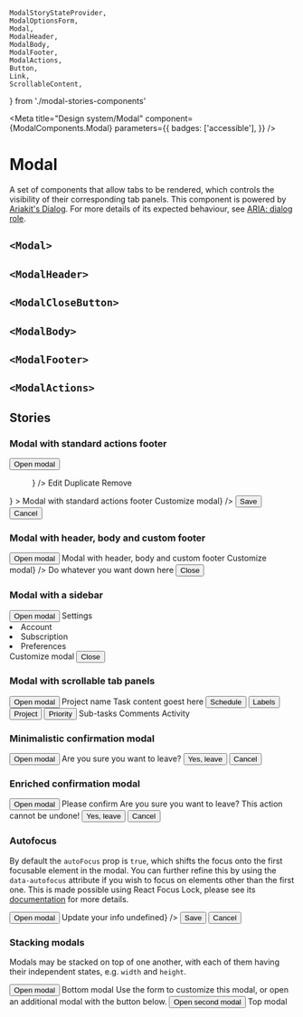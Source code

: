 


    ModalStoryStateProvider,
    ModalOptionsForm,
    Modal,
    ModalHeader,
    ModalBody,
    ModalFooter,
    ModalActions,
    Button,
    Link,
    ScrollableContent,
} from './modal-stories-components'

<Meta
    title="Design system/Modal"
    component={ModalComponents.Modal}
    parameters={{
        badges: ['accessible'],
    }}
/>

# Modal

A set of components that allow tabs to be rendered, which controls the visibility of their corresponding tab panels.
This component is powered by [Ariakit's Dialog](https://ariakit.org/components/dialog). For more details of its expected
behaviour, see [ARIA: dialog role](https://developer.mozilla.org/en-US/docs/Web/Accessibility/ARIA/Roles/dialog_role).

## `<Modal>`

<Description of={ModalComponents.Modal} />
<ArgsTable of={ModalComponents.Modal} />

## `<ModalHeader>`

<Description of={ModalComponents.ModalHeader} />
<ArgsTable of={ModalComponents.ModalHeader} />

## `<ModalCloseButton>`

<Description of={ModalComponents.ModalCloseButton} />
<ArgsTable of={ModalComponents.ModalCloseButton} />

## `<ModalBody>`

<Description of={ModalComponents.ModalBody} />
<ArgsTable of={ModalComponents.ModalBody} />

## `<ModalFooter>`

<Description of={ModalComponents.ModalFooter} />
<ArgsTable of={ModalComponents.ModalFooter} />

## `<ModalActions>`

<Description of={ModalComponents.ModalActions} />
<ArgsTable of={ModalComponents.ModalActions} />

## Stories

### Modal with standard actions footer

<Canvas withToolbar>
    <Story
        parameters={{ docs: { source: { type: 'dynamic' } } }}
        name="Modal with standard actions footer"
    >
        <ModalStoryStateProvider>
            <Button variant="primary" action="open">
                Open modal
            </Button>
            <Modal aria-label="Modal with standard actions footer">
                <ModalHeader
                    button={
                        <Columns>
                            <Column>
                                <Menu>
                                    <MenuButton
                                        as={ReactistButton}
                                        variant="tertiary"
                                        icon={<ThreeDotsIcon />}
                                    />
                                    <MenuList aria-label="Simple menu">
                                        <MenuItem onSelect={action('Edit')}>Edit</MenuItem>
                                        <MenuItem onSelect={action('Duplicate')}>
                                            Duplicate
                                        </MenuItem>
                                        <MenuItem onSelect={action('Remove')}>Remove</MenuItem>
                                    </MenuList>
                                </Menu>
                            </Column>
                            <Column>
                                <ModalComponents.ModalCloseButton />
                            </Column>
                        </Columns>
                    }
                >
                    <Heading level="1">Modal with standard actions footer</Heading>
                </ModalHeader>
                <ModalBody>
                    <ModalOptionsForm title={<Heading level="2">Customize modal</Heading>} />
                </ModalBody>
                <ModalActions>
                    <Button variant="primary">Save</Button>
                    <Button variant="secondary">Cancel</Button>
                </ModalActions>
            </Modal>
        </ModalStoryStateProvider>
    </Story>
</Canvas>

### Modal with header, body and custom footer

<Canvas withToolbar>
    <Story
        parameters={{ docs: { source: { type: 'dynamic' } } }}
        name="Modal with header, body and custom footer"
    >
        <ModalStoryStateProvider>
            <Button variant="primary" action="open">
                Open modal
            </Button>
            <Modal aria-label="Modal with header, body and custom footer">
                <ModalHeader>
                    <Heading level="1">Modal with header, body and custom footer</Heading>
                </ModalHeader>
                <ModalBody>
                    <ModalOptionsForm title={<Heading level="2">Customize modal</Heading>} />
                </ModalBody>
                <ModalFooter>
                    <Columns alignY="center">
                        <Column width="auto">
                            <Text weight="bold" size="subtitle">
                                Do whatever you want down here
                            </Text>
                        </Column>
                        <Column width="content">
                            <Button variant="primary">Close</Button>
                        </Column>
                    </Columns>
                </ModalFooter>
            </Modal>
        </ModalStoryStateProvider>
    </Story>
</Canvas>

### Modal with a sidebar

<Canvas withToolbar>
    <Story parameters={{ docs: { source: { type: 'dynamic' } } }} name="Modal with a sidebar">
        <ModalStoryStateProvider>
            <Button variant="primary" action="open">
                Open modal
            </Button>
            <Modal aria-label="Modal with a settings-like custom layout">
                <Columns height="full">
                    <Column width="content">
                        <Box height="full" background="selected">
                            <Box padding="medium">
                                <Heading level="1">Settings</Heading>
                            </Box>
                            <Stack as="ul" space="small" padding="medium" paddingRight="xxlarge">
                                <li>
                                    <Link href="/account">Account</Link>
                                </li>
                                <li>
                                    <Link href="/subscription">Subscription</Link>
                                </li>
                                <li>
                                    <Link href="/preferences">Preferences</Link>
                                </li>
                            </Stack>
                        </Box>
                    </Column>
                    <Column width="auto">
                        <Box height="full" display="flex" flexDirection="column">
                            <ModalHeader>
                                <Heading level="2">Customize modal</Heading>
                            </ModalHeader>
                            <ModalBody>
                                <ModalOptionsForm />
                            </ModalBody>
                            <ModalActions>
                                <Button variant="primary">Close</Button>
                            </ModalActions>
                        </Box>
                    </Column>
                </Columns>
            </Modal>
        </ModalStoryStateProvider>
    </Story>
</Canvas>

### Modal with scrollable tab panels

<Canvas withToolbar>
    <Story
        parameters={{ docs: { source: { type: 'dynamic' } } }}
        name="Modal with scrollable tab panels"
    >
        <ModalStoryStateProvider>
            <Button variant="primary" action="open">
                Open modal
            </Button>
            <Modal aria-label="Modal with scrollable tab panels">
                <ModalHeader>
                    <Link href="/">Project name</Link>
                </ModalHeader>
                <Box
                    overflow="hidden"
                    height="full"
                    padding="large"
                    paddingTop="small"
                    display="flex"
                    flexDirection="column"
                >
                    <Stack space="medium" paddingBottom="xxlarge">
                        <Heading level="1">Task content goest here</Heading>
                        <Inline space="medium">
                            <button type="button">Schedule</button>
                            <button type="button">Labels</button>
                            <button type="button">Project</button>
                            <button type="button">Priority</button>
                        </Inline>
                    </Stack>
                    <Tabs variant="plain">
                        <Box
                            paddingBottom="large"
                            style={{
                                borderBottom: '1px solid var(--reactist-divider-secondary)',
                            }}
                        >
                            <TabList aria-label="Multiple tablist example tabs">
                                <Tab id="tab1">Sub-tasks</Tab>
                                <Tab id="tab2">Comments</Tab>
                                <Tab id="tab3">Activity</Tab>
                            </TabList>
                        </Box>
                        <Box height="full" overflow="auto">
                            <TabPanel id="tab1">
                                <Box paddingX="small" paddingY="xlarge">
                                    <ScrollableContent label="Task" count={20} />
                                </Box>
                            </TabPanel>
                            <TabPanel id="tab2">
                                <Box paddingX="small" paddingY="xlarge">
                                    <ScrollableContent label="Comment" count={10} />
                                </Box>
                            </TabPanel>
                            <TabPanel id="tab3">
                                <Box paddingX="small" paddingY="xlarge">
                                    <ScrollableContent label="Activity" count={5} />
                                </Box>
                            </TabPanel>
                        </Box>
                    </Tabs>
                </Box>
            </Modal>
        </ModalStoryStateProvider>
    </Story>
</Canvas>

### Minimalistic confirmation modal

<Canvas withToolbar>
    <Story
        parameters={{ docs: { source: { type: 'dynamic' } } }}
        name="Minimalistic confirmation modal"
    >
        <ModalStoryStateProvider>
            <Button variant="primary" action="open">
                Open modal
            </Button>
            <Modal height="fitContent" aria-label="Confirmation modal" width="small">
                <Box padding="large">
                    <Text size="subtitle">Are you sure you want to leave?</Text>
                </Box>
                <ModalActions>
                    <Button variant="primary" size="small">
                        Yes, leave
                    </Button>
                    <Button variant="secondary" size="small">
                        Cancel
                    </Button>
                </ModalActions>
            </Modal>
        </ModalStoryStateProvider>
    </Story>
</Canvas>

### Enriched confirmation modal

<Canvas withToolbar>
    <Story
        parameters={{ docs: { source: { type: 'dynamic' } } }}
        name="Enriched confirmation modal"
    >
        <ModalStoryStateProvider>
            <Button variant="primary" action="open">
                Open modal
            </Button>
            <Modal height="fitContent" aria-label="Confirmation modal" width="small">
                <ModalHeader withDivider button={null}>
                    <Heading level="1">Please confirm</Heading>
                </ModalHeader>
                <ModalBody>
                    <Stack space="medium">
                        <Text size="subtitle" weight="bold">
                            Are you sure you want to leave?
                        </Text>
                        <Text size="subtitle" tone="danger">
                            This action cannot be undone!
                        </Text>
                    </Stack>
                </ModalBody>
                <ModalActions withDivider>
                    <Button variant="danger">Yes, leave</Button>
                    <Button variant="secondary">Cancel</Button>
                </ModalActions>
            </Modal>
        </ModalStoryStateProvider>
    </Story>
</Canvas>

### Autofocus

By default the `autoFocus` prop is `true`, which shifts the focus onto the first focusable element in the modal. You can further refine this
by using the `data-autofocus` attribute if you wish to focus on elements other than the first one. This is made possible using React Focus Lock, please see its [documentation](https://github.com/theKashey/react-focus-lock/tree/v2.9.1#autofocus) for more details.

<Canvas withToolbar>
    <Story parameters={{ docs: { source: { type: 'dynamic' } } }} name="Autofocus">
        <ModalStoryStateProvider>
            <Button variant="primary" action="open">
                Open modal
            </Button>
            <Modal height="fitContent" aria-label="Confirmation modal" width="small">
                <ModalHeader>
                    <Heading level={1}>Update your info</Heading>
                </ModalHeader>
                <ModalBody>
                    <Stack space="large">
                        <TextField label="Name" value="Bob Odenkirk" onChange={() => undefined} />
                        <TextField label="Address" data-autofocus />
                    </Stack>
                </ModalBody>
                <ModalActions>
                    <Button variant="primary" size="small">
                        Save
                    </Button>
                    <Button variant="secondary" size="small">
                        Cancel
                    </Button>
                </ModalActions>
            </Modal>
        </ModalStoryStateProvider>
    </Story>
</Canvas>

### Stacking modals

Modals may be stacked on top of one another, with each of them having their independent states, e.g. `width` and `height`.

<Canvas withToolbar>
    <Story parameters={{ docs: { source: { type: 'dynamic' } } }} name="Stacking modals">
        <ModalStoryStateProvider>
            <Button variant="primary" action="open">
                Open modal
            </Button>
            <Modal aria-label="Modal 1">
                <ModalHeader>
                    <Heading level={1}>Bottom modal</Heading>
                </ModalHeader>
                <ModalBody>
                    <Text>
                        Use the form to customize this modal, or open an additional modal with the
                        button below.
                    </Text>
                    <ModalOptionsForm />
                    <ModalStoryStateProvider>
                        <Button variant="primary" action="open">
                            Open second modal
                        </Button>
                        <Modal aria-label="Modal 2">
                            <ModalHeader>
                                <Heading level={1}>Top modal</Heading>
                            </ModalHeader>
                            <ModalBody>
                                <ModalOptionsForm />
                            </ModalBody>
                        </Modal>
                    </ModalStoryStateProvider>
                </ModalBody>
            </Modal>
        </ModalStoryStateProvider>
    </Story>
</Canvas>
